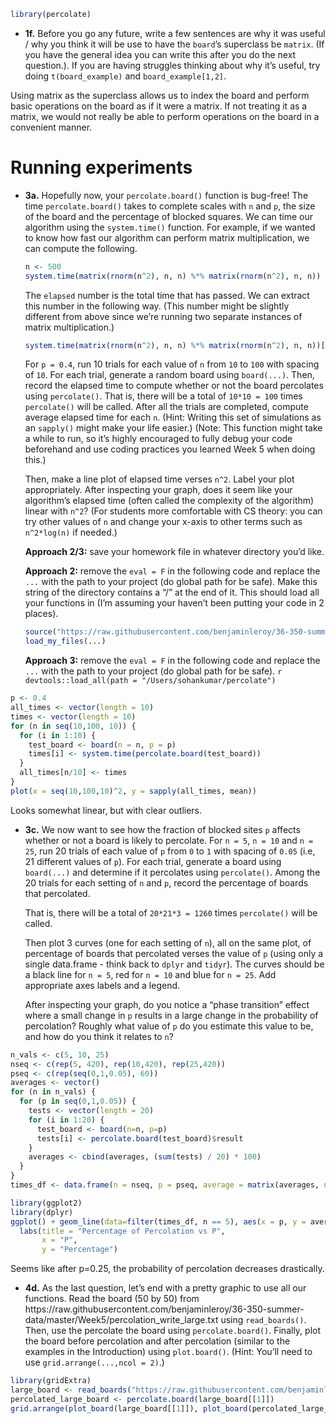 ```r
library(percolate)
```
- **1f.** Before you go any future, write a few sentences are why it was useful / why you think it will be use to have the `board`'s superclass be `matrix`. (If you have the general idea you can write this after you do the next question.). If you are having struggles thinking about why it's useful, try doing `t(board_example)` and `board_example[1,2]`.

Using matrix as the superclass allows us to index the board and perform basic operations on the board as if it were a matrix. If not treating it as a matrix, we would not really be able to perform operations on the board in a convenient manner.

Running experiments
===

- **3a.** Hopefully now, your `percolate.board()` function is bug-free! The time `percolate.board()` takes to complete scales with `n` and `p`, the size of the board and the percentage of blocked squares. We can time our algorithm using the `system.time()` function. For example, if we wanted to know how fast our algorithm can perform matrix multiplication, we can compute the following.

    ```r
n <- 500
system.time(matrix(rnorm(n^2), n, n) %*% matrix(rnorm(n^2), n, n))
    ```

    The `elapsed` number is the total time that has passed. We can extract this number in the following way. (This number might be slightly different from above since we're running two separate instances of matrix multiplication.)

    ```r
system.time(matrix(rnorm(n^2), n, n) %*% matrix(rnorm(n^2), n, n))[3]
    ```

    For `p = 0.4`, run 10 trials for each value of `n` from `10` to `100` with spacing of `10`. For each trial, generate a random board using `board(...)`. Then, record the elapsed time to compute whether or not the board percolates using `percolate()`. That is, there will be a total of `10*10 = 100` times `percolate()` will be called. After all the trials are completed, compute average elapsed time for each `n`. (Hint: Writing this set of simulations as an `sapply()` might make your life easier.) (Note: This function might take a while to run, so it's highly encouraged to fully debug your code beforehand and use coding practices you learned Week 5 when doing this.)

    Then, make a line plot of elapsed time verses `n^2`. Label your plot appropriately. After inspecting your graph, does it seem like your algorithm's elapsed time (often called the complexity of the algorithm) linear with `n^2`? (For students more comfortable with CS theory: you can try other values of `n` and change your x-axis to other terms such as `n^2*log(n)` if needed.)

    **Approach 2/3:** save your homework file in whatever directory you'd like. 

    **Approach 2:** remove the `eval = F` in the following code and replace the `...` with the path to your project (do global path for be safe). Make this string of the directory contains a "/" at the end of it. This should load all your functions in (I'm assuming your haven't been putting your code in 2 places).

    ```r
source("https://raw.githubusercontent.com/benjaminleroy/36-350-summer-data/master/Week5/load_my_files_function.R")
load_my_files(...)
    ```

    **Approach 3:** remove the `eval = F` in the following code and replace the `...` with the path to your project (do global path for be safe).
    ```r
devtools::load_all(path = "/Users/sohankumar/percolate")
    ```

```r
p <- 0.4
all_times <- vector(length = 10)
times <- vector(length = 10)
for (n in seq(10,100, 10)) {
  for (i in 1:10) {
    test_board <- board(n = n, p = p)
    times[i] <- system.time(percolate.board(test_board))
  }
  all_times[n/10] <- times
}
plot(x = seq(10,100,10)^2, y = sapply(all_times, mean))
```

Looks somewhat linear, but with clear outliers. 

- **3c.** We now want to see how the fraction of blocked sites `p` affects whether or not a board is likely to percolate. For `n = 5`, `n = 10` and `n = 25`, run 20 trials of each value of `p` from `0` to `1` with spacing of `0.05` (i.e, 21 different values of `p`). For each trial, generate a board using `board(...)` and determine if it percolates using `percolate()`. Among the 20 trials for each setting of `n` and `p`, record the percentage of boards that percolated. 

    That is, there will be a total of `20*21*3 = 1260` times `percolate()` will be called. 
    
    Then plot 3 curves (one for each setting of `n`), all on the same plot, of percentage of boards that percolated verses the value of `p` (using only a single data.frame - think back to `dplyr` and `tidyr`). The curves should be a black line for `n = 5`, red for `n = 10` and blue for `n = 25`. Add appropriate axes labels and a legend. 

    After inspecting your graph, do you notice a "phase transition" effect where a small change in `p` results in a large change in the probability of percolation? Roughly what value of `p` do you estimate this value to be, and how do you think it relates to `n`?

```r
n_vals <- c(5, 10, 25)
nseq <- c(rep(5, 420), rep(10,420), rep(25,420))
pseq <- c(rep(seq(0,1,0.05), 60))
averages <- vector()
for (n in n_vals) {
  for (p in seq(0,1,0.05)) {
    tests <- vector(length = 20)
    for (i in 1:20) {
      test_board <- board(n=n, p=p)
      tests[i] <- percolate.board(test_board)$result
    }
    averages <- cbind(averages, (sum(tests) / 20) * 100)
  }
}
times_df <- data.frame(n = nseq, p = pseq, average = matrix(averages, nrow=1260, ncol=1))
```
```r
library(ggplot2)
library(dplyr)
ggplot() + geom_line(data=filter(times_df, n == 5), aes(x = p, y = average)) + geom_line(data=filter(times_df, n == 10), aes(x = p, y = average), color="red") + geom_line(data=filter(times_df, n == 25), aes(x = p, y = average), color="blue") + 
  labs(title = "Percentage of Percolation vs P",
       x = "P",
       y = "Percentage")
```

Seems like after p=0.25, the probability of percolation decreases drastically. 

- **4d.** As the last question, let's end with a pretty graphic to use all our functions. Read the board (50 by 50) from https://raw.githubusercontent.com/benjaminleroy/36-350-summer-data/master/Week5/percolation_write_large.txt using `read_boards()`. Then, use the percolate the board
using `percolate.board()`. Finally, plot the board before percolation and after percolation (similar to the examples in the Introduction) using `plot.board()`. (Hint: You'll need to use `grid.arrange(...,ncol = 2)`.) 

```r
library(gridExtra)
large_board <- read_boards("https://raw.githubusercontent.com/benjaminleroy/36-350-summer-data/master/Week5/percolation_write_large.txt")
percolated_large_board <- percolate.board(large_board[[1]])
grid.arrange(plot_board(large_board[[1]]), plot_board(percolated_large_board[[1]]), ncol =2)
```
